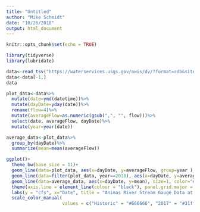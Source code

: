 ```yaml
---
title: "Untitled"
author: "Mike Schmidt"
date: "10/26/2018"
output: html_document
---
```


```r
knitr::opts_chunk$set(echo = TRUE)
```

```r
library(tidyverse)
library(lubridate)
```

```r
data<-read_tsv("https://waterservices.usgs.gov/nwis/dv/?format=rdb&sites=09166500&startDT=1986-10-02&endDT=2018-10-31&siteStatus=all", comment="#")
data<-data[-1,]
data
```

```r
plot_data<-data%>%
  mutate(date=ymd(datetime))%>%
  mutate(dayDate=yday(date))%>%
  rename(flow=4)%>%
  mutate(averageFlow=as.numeric(gsub(",", "", flow)))%>%
  select(date, averageFlow, dayDate)%>%
  mutate(year=year(date))
```
```r
average_data<-plot_data%>%
  group_by(dayDate)%>%
  summarize(mean=mean(averageFlow))
```

```r
ggplot()+
  theme_bw(base_size = 11)+
  geom_line(data=plot_data, aes(x=dayDate, y=averageFlow, group=year ), color="#666666", alpha=0.125)+
  geom_line(data=filter(plot_data, year==2018), aes(x=dayDate, y=averageFlow), size=1, color="#181177")+
  geom_line(data=average_data, aes(x=dayDate, y=mean), size=1, color="#BADA55")+
  theme(axis.line = element_line(colour = "black"), panel.grid.major = element_blank(), panel.grid.minor = element_blank(), panel.border = element_blank())+
  labs(y = "cfs", x="Date", title = "Animas River Stream Gauge Data at Durango", subtitle = "Source: USGS")+
  scale_color_manual( 
                     values = c("Historic" = "#666666", "2017" = "#31ff26", "2018" = "#f47142", "Average" = "#181177"))
```


